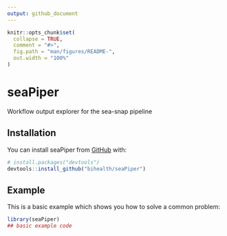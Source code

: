 ```yaml
---
output: github_document
---
```


<!-- README.md is generated from README.Rmd. Please edit that file -->

```r
knitr::opts_chunk$set(
  collapse = TRUE,
  comment = "#>",
  fig.path = "man/figures/README-",
  out.width = "100%"
)
```

# seaPiper

Workflow output explorer for the sea-snap pipeline

<!-- badges: start -->
<!-- badges: end -->


## Installation

You can install seaPiper from [GitHub](https://github.com/) with:

``` r
# install.packages("devtools")
devtools::install_github("bihealth/seaPiper")
```
## Example

This is a basic example which shows you how to solve a common problem:

```r
library(seaPiper)
## basic example code
```


